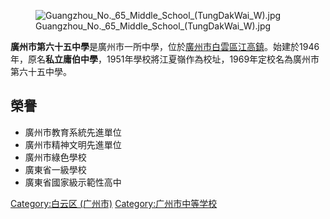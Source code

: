 {{Unreferenced|time=2020-09-10T00:23:47+00:00}}
[[File:Guangzhou_No._65_Middle_School_(TungDakWai_W).jpg|right]]

'''廣州市第六十五中學'''是廣州市一所中學，位於[[廣州市|廣州市]][[白雲區_(廣州市)|白雲區]][[江高鎮|江高鎮]]。始建於1946年，原名'''私立庸伯中學'''，1951年學校將江夏嶺作為校址，1969年定校名為廣州市第六十五中學。

==榮譽==
*廣州市教育系統先進單位
*廣州市精神文明先進單位
*廣州市綠色學校
*廣東省一級學校
*廣東省國家級示範性高中
{{GZ-stub}}
[[Category:白云区_(广州市)|Category:白云区 (广州市)]]
[[Category:广州市中等学校|Category:广州市中等学校]]